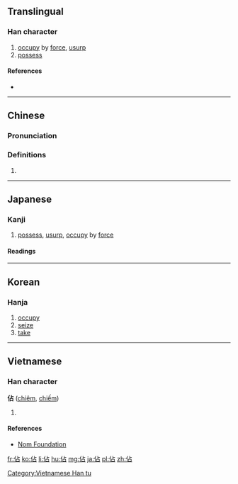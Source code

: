 {{also|占|估}}
==Translingual==

===Han character===
{{Han char|rn=9|rad=人|as=05|sn=7|four=2126<sub>0</sub>|canj=人卜口 (OYR)|ids=⿰[[亻]][[占]]}}

# [[occupy]] by [[force]], [[usurp]]
# [[possess]]

====References====
* {{Han ref|kx=0098.140|dkj=00510|dj=0208.040|hdz=10131.090|uh=4F54|ud=20308|bh=A6FB|bd=42747}}

----

==Chinese==
{{zh-forms}}

===Pronunciation===
{{zh-pron
|m=zhàn
|c=zim3
|mc=y
|oc=y
|ma=
|cat=v
}}

===Definitions===
# {{rfdef|lang=zh}}

----

==Japanese==

===Kanji===
{{ja-kanji|grade=|rs=人05}}

# [[possess]], [[usurp]], [[occupy]] by [[force]]

====Readings====
{{ja-readings
|goon=[[ちん]] (chin)
|kanon=[[せん]] (sen)
|kun=[[みる|み.る]] (mi.ru), [[うかがう|うかが.う]] (ukaga.u), [[しめる|しめ.る]] (shime.ru)
}}

----

==Korean==

===Hanja===
{{ko-hanja|hangeul=점|rv=jeom|mr=chŏm}}

# [[occupy]]
# [[seize]]
# [[take]]

----

==Vietnamese==

===Han character===
'''佔''' ([[chiêm]], [[chiếm]])

# {{defn|lang=vi}}

====References====
*[http://nomfoundation.org/common/nom_details.php?codepoint=4f54 Nom Foundation]

[[Category:Vietnamese Han tu]]

[[fr:佔]]
[[ko:佔]]
[[li:佔]]
[[hu:佔]]
[[mg:佔]]
[[ja:佔]]
[[pl:佔]]
[[zh:佔]]